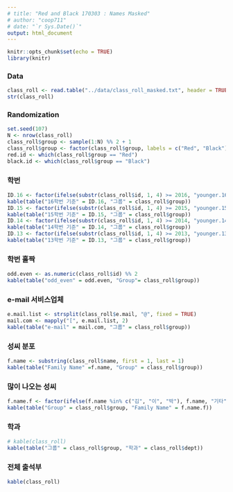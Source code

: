 ```yaml
---
# title: "Red and Black 170303 : Names Masked"
# author: "coop711"
# date: "`r Sys.Date()`"
output: html_document
---
```



```r
knitr::opts_chunk$set(echo = TRUE)
library(knitr)
```

### Data

```r
class_roll <- read.table("../data/class_roll_masked.txt", header = TRUE, stringsAsFactors = FALSE, encoding = "CP949")
str(class_roll)
```

### Randomization

```r
set.seed(107)
N <- nrow(class_roll) 
class_roll$group <- sample(1:N) %% 2 + 1
class_roll$group <- factor(class_roll$group, labels = c("Red", "Black"))
red.id <- which(class_roll$group == "Red")
black.id <- which(class_roll$group == "Black")
```

### 학번

```r
ID.16 <- factor(ifelse(substr(class_roll$id, 1, 4) >= 2016, "younger.16", "older.16"), levels = c("younger.16", "older.16"))
kable(table("16학번 기준" = ID.16, "그룹" = class_roll$group))
ID.15 <- factor(ifelse(substr(class_roll$id, 1, 4) >= 2015, "younger.15", "older.15"), levels = c("younger.15", "older.15"))
kable(table("15학번 기준" = ID.15, "그룹" = class_roll$group))
ID.14 <- factor(ifelse(substr(class_roll$id, 1, 4) >= 2014, "younger.14", "older.14"), levels = c("younger.14", "older.14"))
kable(table("14학번 기준" = ID.14, "그룹" = class_roll$group))
ID.13 <- factor(ifelse(substr(class_roll$id, 1, 4) >= 2013, "younger.13", "older.13"), levels = c("younger.13", "older.13"))
kable(table("13학번 기준" = ID.13, "그룹" = class_roll$group))
```

### 학번 홀짝

```r
odd.even <- as.numeric(class_roll$id) %% 2
kable(table("odd_even" = odd.even, "Group"= class_roll$group))
```

### e-mail 서비스업체

```r
e.mail.list <- strsplit(class_roll$e.mail, "@", fixed = TRUE)
mail.com <- mapply("[", e.mail.list, 2)
kable(table("e-mail" = mail.com, "그룹" = class_roll$group))
```

### 성씨 분포

```r
f.name <- substring(class_roll$name, first = 1, last = 1)
kable(table("Family Name" =f.name, "Group" = class_roll$group))
```

### 많이 나오는 성씨

```r
f.name.f <- factor(ifelse(f.name %in% c("김", "이", "박"), f.name, "기타"), levels = c("김", "이", "박", "기타"))
kable(table("Group" = class_roll$group, "Family Name" = f.name.f))
```

### 학과

```r
# kable(class_roll)
kable(table("그룹" = class_roll$group, "학과" = class_roll$dept))
```

### 전체 출석부

```r
kable(class_roll)
```

<!--
```r
save.image("../R/red_and_black_170303_data_masked.RData")
```
-->